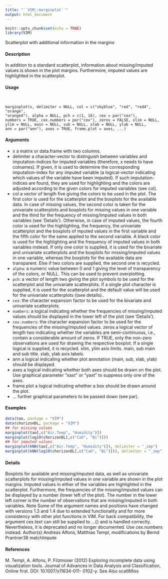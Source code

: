 ```yaml
---
title: "``VIM::marginplot``"
output: html_document
---
```


```r
knitr::opts_chunk$set(echo = TRUE)
library(VIM)
```

Scatterplot with additional information in the margins

#### Description 

In addition to a standard scatterplot, information about missing/imputed values is shown in the plot
margins. Furthermore, imputed values are highlighted in the scatterplot.

#### Usage 
<pre><code>

marginplot(x, delimiter = NULL, col = c("skyblue", "red", "red4", "orange",
"orange4"), alpha = NULL, pch = c(1, 16), cex = par("cex"),
numbers = TRUE, cex.numbers = par("cex"), zeros = FALSE, xlim = NULL,
ylim = NULL, main = NULL, sub = NULL, xlab = NULL, ylab = NULL,
ann = par("ann"), axes = TRUE, frame.plot = axes, ...)
</code></pre>

#### Arguments
* x a matrix or data.frame with two columns.
* delimiter a character-vector to distinguish between variables and imputation-indices for imputed variables (therefore, x needs to have colnames). If given, it is used to determine the corresponding imputation-index for any imputed variable (a
logical-vector indicating which values of the variable have been imputed). If such imputation-indices are found, they are used for highlighting and the colors are adjusted according to the given colors for imputed variables (see col).
* col a vector of length five giving the colors to be used in the plot. The first color is
used for the scatterplot and the boxplots for the available data. In case of missing values, the second color is taken for the univariate scatterplots and boxplots for missing values in one variable and the third for the frequency of missing/imputed
values in both variables (see ‘Details’). Otherwise, in case of imputed values, the fourth color is used for the highlighting, the frequency, the univariate scatterplot and the boxplots of mputed values in the first variable and the fifth color for the same applied to the second variable. A black color is used for the highlighting and the frequency of imputed values in both variables instead. If only one color is supplied, it is used for the bivariate and univariate scatterplots and the boxplots for missing/imputed values in one variable, whereas the boxplots
for the available data are transparent. Else if two colors are supplied, the second one is recycled.
* ``alpha``: a numeric value between 0 and 1 giving the level of transparency of the colors, or NULL. This can be used to prevent overplotting.
* ``pch``: a vector of length two giving the plot symbols to be used for the scatterplot and the univariate scatterplots. If a single plot character is supplied, it is used for the scatterplot and the default value will be used for the univariate scatterplots ((see details)..
* ``cex``: the character expansion factor to be used for the bivariate and univariate scatterplots.
* ``numbers``: a logical indicating whether the frequencies of missing/imputed values should be displayed in the lower left of the plot (see ‘Details ’).
* ``cex.numbers``: the character expansion factor to be used for the frequencies of the missing/imputed values.
zeros a logical vector of length two indicating whether the variables are semi-continuous, i.e., contain a considerable amount of zeros. If TRUE, only the non-zero observations are used for drawing the respective boxplot. If a single logical is supplied,
it is recycled.
xlim, ylim axis limits.
main, sub main and sub title.
xlab, ylab axis labels.
* ann a logical indicating whether plot annotation (main, sub, xlab, ylab) should be displayed.
* axes a logical indicating whether both axes should be drawn on the plot. Use graphical parameter "xaxt" or "yaxt" to suppress only one of the axes.
* frame.plot a logical indicating whether a box should be drawn around the plot.
* ... further graphical parameters to be passed down (see par).


#### Examples 
```r
data(tao, package = "VIM")
data(chorizonDL, package = "VIM")
## for missing values
marginplot(tao[,c("Air.Temp", "Humidity")])
marginplot(log10(chorizonDL[,c("CaO", "Bi")]))
## for imputed values
marginplot(kNN(tao[,c("Air.Temp", "Humidity")]), delimiter = "_imp")
marginplot(kNN(log10(chorizonDL[,c("CaO", "Bi")])), delimiter = "_imp")
```

#### Details 

Boxplots for available and missing/imputed data, as well as univariate scatterplots for missing/imputed values in one variable are shown in the plot margins.
Imputed values in either of the variables are highlighted in the scatterplot.
Furthermore, the frequencies of the missing/imputed values can be displayed by a number (lower left of the plot). The number in the lower left corner is the number of observations that are missing/imputed in both variables.
Note
Some of the argument names and positions have changed with versions 1.3 and 1.4 due to extended functionality and for more consistency with other plot functions in VIM. For back compatibility, the argument cex.text can still be supplied to ...{} and is handled correctly. Nevertheless, it is
deprecated and no longer documented. Use cex.numbers instead.
Author(s)
Andreas Alfons, Matthias Templ, modifications by Bernd Prantner38
matchImpute

#### References
M. Templ, A. Alfons, P. Filzmoser (2012) Exploring incomplete data using visualization tools.
Journal of Advances in Data Analysis and Classification, Online first. DOI: 10.1007/s11634-011-
0102-y.
See Also
scattMiss
